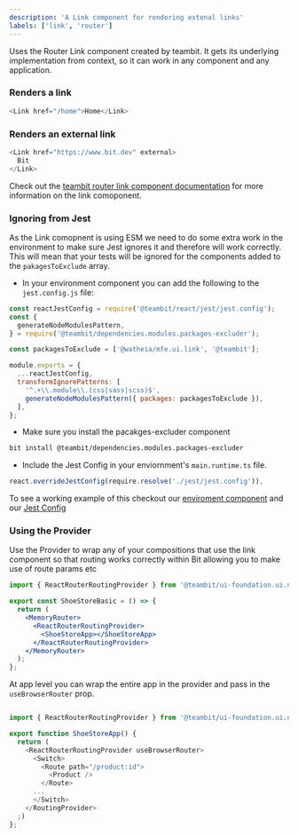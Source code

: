```yaml
---
description: 'A Link component for rendering extenal links'
labels: ['link', 'router']
---
```



Uses the Router Link component created by teambit. It gets its underlying implementation from context, so it can work in any component and any application.

### Renders a link

```js live
<Link href="/home">Home</Link>
```

### Renders an external link

```js live
<Link href="https://www.bit.dev" external>
  Bit
</Link>
```

Check out the [teambit router link component documentation](https://bit.dev/teambit/base-react/navigation/link) for more information on the link comoponent.

### Ignoring from Jest

As the Link comopnent is using ESM we need to do some extra work in the environment to make sure Jest ignores it and therefore will work correctly. This will mean that your tests will be ignored for the components added to the `pakagesToExclude` array.

- In your environment component you can add the following to the `jest.config.js` file:

```js
const reactJestConfig = require('@teambit/react/jest/jest.config');
const {
  generateNodeModulesPattern,
} = require('@teambit/dependencies.modules.packages-excluder');

const packagesToExclude = ['@watheia/mfe.ui.link', '@teambit'];

module.exports = {
  ...reactJestConfig,
  transformIgnorePatterns: [
    '^.+\\.module\\.(css|sass|scss)$',
    generateNodeModulesPattern({ packages: packagesToExclude }),
  ],
};
```

- Make sure you install the pacakges-excluder component

```bash
bit install @teambit/dependencies.modules.packages-excluder
```

- Include the Jest Config in your enviornment's `main.runtime.ts` file.

```js
react.overrideJestConfig(require.resolve('./jest/jest.config')),
```

To see a working example of this checkout our [enviroment component](https://bit.dev/learn-bit-react/base-ui/env/learn-bit-react/~code/learn-bit-react.main.runtime.ts) and our [Jest Config](https://bit.dev/learn-bit-react/base-ui/env/learn-bit-react/~code/jest/jest.config.js)

### Using the Provider

Use the Provider to wrap any of your compositions that use the link component so that routing works correctly within Bit allowing you to make use of route params etc

```jsx
import { ReactRouterRoutingProvider } from '@teambit/ui-foundation.ui.navigation.react-router.routing-adapter';

export const ShoeStoreBasic = () => {
  return (
    <MemoryRouter>
      <ReactRouterRoutingProvider>
        <ShoeStoreApp></ShoeStoreApp>
      </ReactRouterRoutingProvider>
    </MemoryRouter>
  );
};
```

At app level you can wrap the entire app in the provider and pass in the `useBrowserRouter` prop.

```js

import { ReactRouterRoutingProvider } from '@teambit/ui-foundation.ui.navigation.react-router.routing-adapter';

export function ShoeStoreApp() {
  return (
    <ReactRouterRoutingProvider useBrowserRouter>
      <Switch>
        <Route path="/product:id">
          <Product />
        </Route>
      ...
      </Switch>
    </RoutingProvider>
  ;)
};
```
